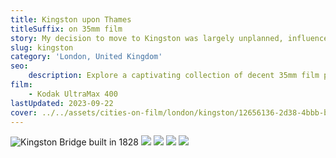 ```yaml
---
title: Kingston upon Thames
titleSuffix: on 35mm film
story: My decision to move to Kingston was largely unplanned, influenced by the location of the first University that accepted my application. However, this seemingly arbitrary choice turned out to be a fantastic one, as I've grown to adore this city.
slug: kingston
category: 'London, United Kingdom'
seo:
    description: Explore a captivating collection of decent 35mm film photography, capturing the unique charm and vibrant life of Kingston upon Thames, a historic town rich in culture and beauty.
film:
    - Kodak UltraMax 400
lastUpdated: 2023-09-22
cover: ../../assets/cities-on-film/london/kingston/12656136-2d38-4bbb-b5f2-06d17299e1df.avif
---
```

![Kingston Bridge built in 1828](../../assets/cities-on-film/london/kingston/12656136-2d38-4bbb-b5f2-06d17299e1df.avif)
![](../../assets/cities-on-film/london/kingston/57aefd8a-a774-4d2f-8c67-0f26c72c49e2.avif)
![](../../assets/cities-on-film/london/kingston/4097b883-1b7d-41a8-870b-1e9a2c6b096b.avif)
![](../../assets/cities-on-film/london/kingston/5e34cd1b-dd69-4076-9c59-6abe530ff644.avif)
![](../../assets/cities-on-film/london/kingston/cfddb65d-cecb-4cca-8cac-6ac2107f3b78.avif)